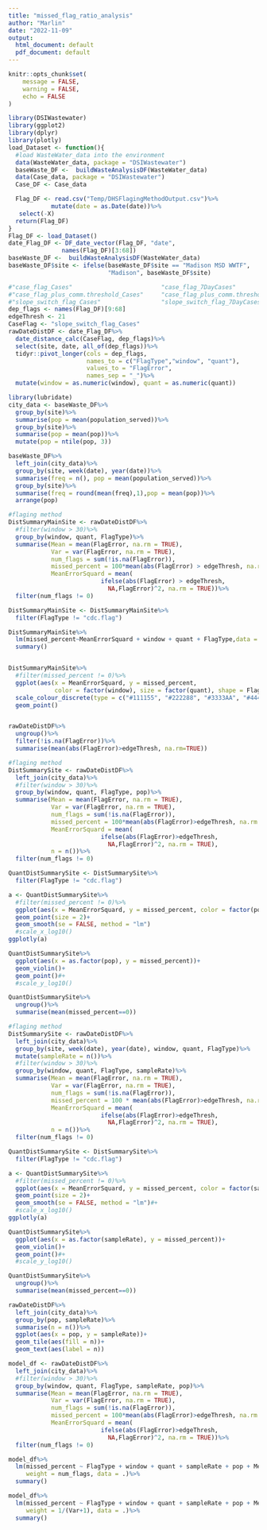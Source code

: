 ```yaml
---
title: "missed_flag_ratio_analysis"
author: "Marlin"
date: "2022-11-09"
output:
  html_document: default
  pdf_document: default
---
```


```r
knitr::opts_chunk$set(
	message = FALSE,
	warning = FALSE,
	echo = FALSE
)
```


```r
library(DSIWastewater)
library(ggplot2)
library(dplyr)
library(plotly)
load_Dataset <- function(){
  #load WasteWater_data into the environment
  data(WasteWater_data, package = "DSIWastewater")
  baseWaste_DF <-  buildWasteAnalysisDF(WasteWater_data)
  data(Case_data, package = "DSIWastewater")
  Case_DF <- Case_data

  Flag_DF <- read.csv("Temp/DHSFlagingMethodOutput.csv")%>%
            mutate(date = as.Date(date))%>%
   select(-X)
  return(Flag_DF)
}
Flag_DF <- load_Dataset()
date_Flag_DF <- DF_date_vector(Flag_DF, "date", 
               names(Flag_DF)[3:68])
baseWaste_DF <-  buildWasteAnalysisDF(WasteWater_data)
baseWaste_DF$site <- ifelse(baseWaste_DF$site == "Madison MSD WWTF",
                            "Madison", baseWaste_DF$site)
```


```r
#"case_flag_Cases"                         "case_flag_7DayCases"                    
#"case_flag_plus_comm.threshold_Cases"     "case_flag_plus_comm.threshold_7DayCases"
#"slope_switch_flag_Cases"                 "slope_switch_flag_7DayCases"
dep_flags <- names(Flag_DF)[9:68]
edgeThresh <- 21
CaseFlag <- "slope_switch_flag_Cases"
rawDateDistDF <- date_Flag_DF%>%
  date_distance_calc(CaseFlag, dep_flags)%>%
  select(site, date, all_of(dep_flags))%>%
  tidyr::pivot_longer(cols = dep_flags,
                      names_to = c("FlagType","window", "quant"),
                      values_to = "FlagError",
                      names_sep = "_")%>%
  mutate(window = as.numeric(window), quant = as.numeric(quant))

library(lubridate)
city_data <- baseWaste_DF%>%
  group_by(site)%>%
  summarise(pop = mean(population_served))%>%
  group_by(site)%>%
  summarise(pop = mean(pop))%>%
  mutate(pop = ntile(pop, 3))

baseWaste_DF%>%
  left_join(city_data)%>%
  group_by(site, week(date), year(date))%>%
  summarise(freq = n(), pop = mean(population_served))%>%
  group_by(site)%>%
  summarise(freq = round(mean(freq),1),pop = mean(pop))%>%
  arrange(pop)

```

```r

#flaging method
DistSummaryMainSite <- rawDateDistDF%>%
  #filter(window > 30)%>%
  group_by(window, quant, FlagType)%>%
  summarise(Mean = mean(FlagError, na.rm = TRUE),
            Var = var(FlagError, na.rm = TRUE),
            num_flags = sum(!is.na(FlagError)),
            missed_percent = 100*mean(abs(FlagError) > edgeThresh, na.rm = TRUE),
            MeanErrorSquard = mean(
                          ifelse(abs(FlagError) > edgeThresh,
                            NA,FlagError)^2, na.rm = TRUE))%>%
  filter(num_flags != 0)

DistSummaryMainSite <- DistSummaryMainSite%>%
  filter(FlagType != "cdc.flag")

DistSummaryMainSite%>%
  lm(missed_percent~MeanErrorSquard + window + quant + FlagType,data = .)%>%
  summary()


DistSummaryMainSite%>%
  #filter(missed_percent != 0)%>%
  ggplot(aes(x = MeanErrorSquard, y = missed_percent, 
             color = factor(window), size = factor(quant), shape = FlagType))+
  scale_colour_discrete(type = c("#111155", "#222288", "#3333AA", "#4444FF"))+
  geom_point()


rawDateDistDF%>%
  ungroup()%>%
  filter(!is.na(FlagError))%>%
  summarise(mean(abs(FlagError)>edgeThresh, na.rm=TRUE))
```

```r
#flaging method
DistSummarySite <- rawDateDistDF%>%
  left_join(city_data)%>%
  #filter(window > 30)%>%
  group_by(window, quant, FlagType, pop)%>%
  summarise(Mean = mean(FlagError, na.rm = TRUE),
            Var = var(FlagError, na.rm = TRUE),
            num_flags = sum(!is.na(FlagError)),
            missed_percent = 100*mean(abs(FlagError)>edgeThresh, na.rm = TRUE),
            MeanErrorSquard = mean(
                          ifelse(abs(FlagError)>edgeThresh,
                            NA,FlagError)^2, na.rm = TRUE),
            n = n())%>%
  filter(num_flags != 0)

QuantDistSummarySite <- DistSummarySite%>%
  filter(FlagType != "cdc.flag")

a <- QuantDistSummarySite%>%
  #filter(missed_percent != 0)%>%
  ggplot(aes(x = MeanErrorSquard, y = missed_percent, color = factor(pop), info = n))+
  geom_point(size = 2)+
  geom_smooth(se = FALSE, method = "lm")
  #scale_x_log10()
ggplotly(a)

QuantDistSummarySite%>%
  ggplot(aes(x = as.factor(pop), y = missed_percent))+
  geom_violin()+
  geom_point()#+
  #scale_y_log10()

QuantDistSummarySite%>%
  ungroup()%>%
  summarise(mean(missed_percent==0))
```

```r
#flaging method
DistSummarySite <- rawDateDistDF%>%
  left_join(city_data)%>%
  group_by(site, week(date), year(date), window, quant, FlagType)%>%
  mutate(sampleRate = n())%>%
  #filter(window > 30)%>%
  group_by(window, quant, FlagType, sampleRate)%>%
  summarise(Mean = mean(FlagError, na.rm = TRUE),
            Var = var(FlagError, na.rm = TRUE),
            num_flags = sum(!is.na(FlagError)),
            missed_percent = 100 * mean(abs(FlagError)>edgeThresh, na.rm = TRUE),
            MeanErrorSquard = mean(
                          ifelse(abs(FlagError)>edgeThresh,
                            NA,FlagError)^2, na.rm = TRUE),
            n = n())%>%
  filter(num_flags != 0)

QuantDistSummarySite <- DistSummarySite%>%
  filter(FlagType != "cdc.flag")

a <- QuantDistSummarySite%>%
  #filter(missed_percent != 0)%>%
  ggplot(aes(x = MeanErrorSquard, y = missed_percent, color = factor(sampleRate), info = n))+
  geom_point(size = 2)+
  geom_smooth(se = FALSE, method = "lm")#+
  #scale_x_log10()
ggplotly(a)

QuantDistSummarySite%>%
  ggplot(aes(x = as.factor(sampleRate), y = missed_percent))+
  geom_violin()+
  geom_point()#+
  #scale_y_log10()

QuantDistSummarySite%>%
  ungroup()%>%
  summarise(mean(missed_percent==0))
```

```r
rawDateDistDF%>%
  left_join(city_data)%>%
  group_by(pop, sampleRate)%>%
  summarise(n = n())%>%
  ggplot(aes(x = pop, y = sampleRate))+
  geom_tile(aes(fill = n))+
  geom_text(aes(label = n))
```


```r

model_df <- rawDateDistDF%>%
  left_join(city_data)%>%
  #filter(window > 30)%>%
  group_by(window, quant, FlagType, sampleRate, pop)%>%
  summarise(Mean = mean(FlagError, na.rm = TRUE),
            Var = var(FlagError, na.rm = TRUE),
            num_flags = sum(!is.na(FlagError)),
            missed_percent = 100*mean(abs(FlagError)>edgeThresh, na.rm = TRUE),
            MeanErrorSquard = mean(
                          ifelse(abs(FlagError)>edgeThresh,
                            NA,FlagError)^2, na.rm = TRUE))%>%
  filter(num_flags != 0)

model_df%>%
  lm(missed_percent ~ FlagType + window + quant + sampleRate + pop + MeanErrorSquard, 
     weight = num_flags, data = .)%>%
  summary()

model_df%>%
  lm(missed_percent ~ FlagType + window + quant + sampleRate + pop + MeanErrorSquard, 
     weight = 1/(Var+1), data = .)%>%
  summary()
```